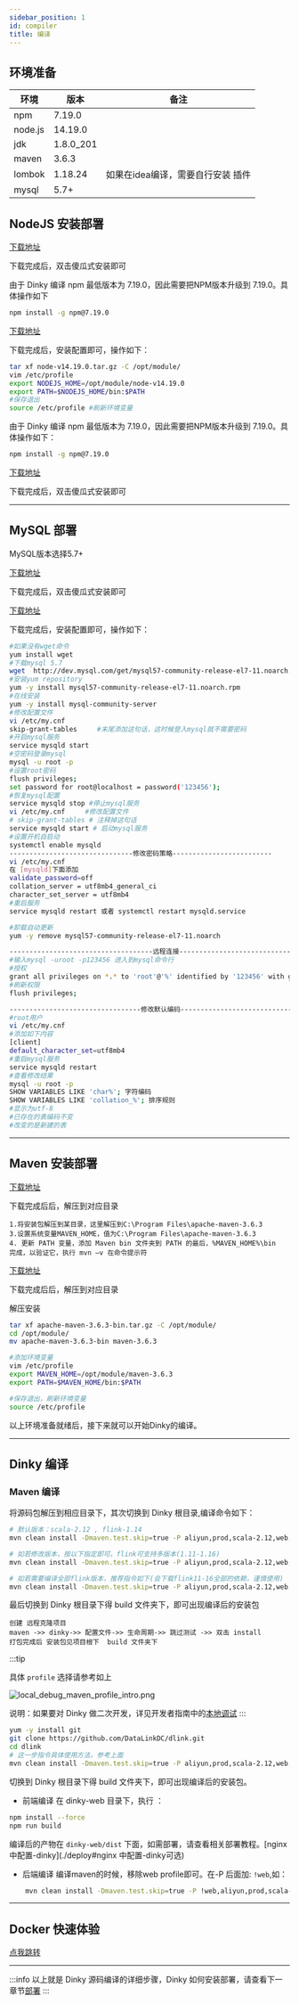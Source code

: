 ```yaml
---
sidebar_position: 1
id: compiler
title: 编译
---
```


## 环境准备

| **环境**  | **版本**    | 备注                  |
|---------|-----------|---------------------|
| npm     | 7.19.0    |                     |
| node.js | 14.19.0   |                     |
| jdk     | 1.8.0_201 |                     |
| maven   | 3.6.3     |                     |
| lombok  | 1.18.24   | 如果在idea编译，需要自行安装 插件 |
| mysql   | 5.7+      |                     |

## NodeJS 安装部署



<Tabs groupId="operating-systems">
<TabItem value="win" label="Windows" default>

[下载地址]( https://registry.npmmirror.com/-/binary/node/v14.19.0/node-v14.19.0-x64.msi)

下载完成后，双击傻瓜式安装即可

由于 Dinky 编译 npm 最低版本为 7.19.0，因此需要把NPM版本升级到 7.19.0。具体操作如下

```bash
npm install -g npm@7.19.0
```

</TabItem>
<TabItem value="linux" label="Linux">

[下载地址](https://nodejs.org/download/release/v14.19.1/node-v14.19.1-linux-x64.tar.gz)

下载完成后，安装配置即可，操作如下：

```bash
tar xf node-v14.19.0.tar.gz -C /opt/module/
vim /etc/profile
export NODEJS_HOME=/opt/module/node-v14.19.0
export PATH=$NODEJS_HOME/bin:$PATH
#保存退出
source /etc/profile #刷新环境变量
```

由于 Dinky 编译 npm 最低版本为 7.19.0，因此需要把NPM版本升级到 7.19.0。具体操作如下：

```bash
npm install -g npm@7.19.0
```

</TabItem>
<TabItem value="mac" label="MacOS">

[下载地址]( https://registry.npmmirror.com/-/binary/node/v14.19.0/node-v14.19.0.pkg)

下载完成后，双击傻瓜式安装即可

</TabItem>
</Tabs>

---
## MySQL 部署

MySQL版本选择5.7+

<Tabs groupId="operating-systems">
<TabItem value="win" label="Windows" default>

[下载地址](https://dev.mysql.com/downloads/file/?id=510038)

下载完成后，双击傻瓜式安装即可

</TabItem>
<TabItem value="linux" label="Linux">

[下载地址](http://dev.mysql.com/get/mysql57-community-release-el7-10.noarch.rpm)

下载完成后，安装配置即可，操作如下：

```bash
#如果没有wget命令
yum install wget
#下载mysql 5.7
wget  http://dev.mysql.com/get/mysql57-community-release-el7-11.noarch.rpm
#安装yum repository
yum -y install mysql57-community-release-el7-11.noarch.rpm
#在线安装
yum -y install mysql-community-server
#修改配置文件
vi /etc/my.cnf
skip-grant-tables     #末尾添加这句话，这时候登入mysql就不需要密码
#开启mysql服务
service mysqld start
#空密码登录mysql
mysql -u root -p
#设置root密码
flush privileges;
set password for root@localhost = password('123456');
#恢复mysql配置
service mysqld stop #停止mysql服务
vi /etc/my.cnf     #修改配置文件
# skip-grant-tables # 注释掉这句话
service mysqld start # 启动mysql服务
#设置开机自启动
systemctl enable mysqld
-------------------------------修改密码策略-------------------------
vi /etc/my.cnf
在 [mysqld]下面添加
validate_password=off
collation_server = utf8mb4_general_ci
character_set_server = utf8mb4
#重启服务
service mysqld restart 或者 systemctl restart mysqld.service

#卸载自动更新
yum -y remove mysql57-community-release-el7-11.noarch

------------------------------------远程连接----------------------------
#输入mysql -uroot -p123456 进入到mysql命令行
#授权
grant all privileges on *.* to 'root'@'%' identified by '123456' with grant option;
#刷新权限
flush privileges;

---------------------------------修改默认编码-------------------------------------------
#root用户
vi /etc/my.cnf
#添加如下内容
[client]
default_character_set=utf8mb4
#重启mysql服务
service mysqld restart
#查看修改结果
mysql -u root -p
SHOW VARIABLES LIKE 'char%'; 字符编码
SHOW VARIABLES LIKE 'collation_%'; 排序规则
#显示为utf-8
#已存在的表编码不变
#改变的是新建的表
```

</TabItem>
<TabItem value="mac" label="MacOS">

</TabItem>
</Tabs>

---
## Maven 安装部署

<Tabs groupId="operating-systems">
<TabItem value="win" label="Windows" default>

[下载地址](https://dlcdn.apache.org/maven/maven-3/3.6.3/binaries/apache-maven-3.6.3-bin.zip)

下载完成后后，解压到对应目录

```
1.将安装包解压到某目录，这里解压到C:\Program Files\apache-maven-3.6.3
3.设置系统变量MAVEN_HOME，值为C:\Program Files\apache-maven-3.6.3
4. 更新 PATH 变量，添加 Maven bin 文件夹到 PATH 的最后，%MAVEN_HOME%\bin
完成，以验证它，执行 mvn –v 在命令提示符
```

</TabItem>
<TabItem value="linux" label="Linux">

[下载地址](https://dlcdn.apache.org/maven/maven-3/3.6.3/binaries/apache-maven-3.6.3-bin.tar.gz)

下载完成后后，解压到对应目录

解压安装

```bash
tar xf apache-maven-3.6.3-bin.tar.gz -C /opt/module/
cd /opt/module/
mv apache-maven-3.6.3-bin maven-3.6.3

#添加环境变量
vim /etc/profile
export MAVEN_HOME=/opt/module/maven-3.6.3
export PATH=$MAVEN_HOME/bin:$PATH

#保存退出，刷新环境变量
source /etc/profile
```

以上环境准备就绪后，接下来就可以开始Dinky的编译。

</TabItem>
<TabItem value="mac" label="MacOS">

</TabItem>
</Tabs>

---
## Dinky 编译

### Maven 编译
将源码包解压到相应目录下，其次切换到 Dinky 根目录,编译命令如下：

```bash
# 默认版本：scala-2.12 , flink-1.14
mvn clean install -Dmaven.test.skip=true -P aliyun,prod,scala-2.12,web,fast,flink-1.14

# 如若修改版本，按以下指定即可。flink可支持多版本(1.11-1.16)
mvn clean install -Dmaven.test.skip=true -P aliyun,prod,scala-2.12,web,fast,flink-1.14,flink-1.15

# 如若需要编译全部flink版本，推荐指令如下(会下载flink11-16全部的依赖，谨慎使用)
mvn clean install -Dmaven.test.skip=true -P aliyun,prod,scala-2.12,web,fast,flink-all
```

最后切换到 Dinky 根目录下得 build 文件夹下，即可出现编译后的安装包

<Tabs groupId="operating-systems">
<TabItem value="idea" label="IDEA" default>

```
创建 远程克隆项目
maven ->> dinky->> 配置文件->> 生命周期->> 跳过测试 ->> 双击 install
打包完成后 安装包见项目根下  build 文件夹下
```

:::tip

具体 `profile` 选择请参考如上

![local_debug_maven_profile_intro.png](http://www.aiwenmo.com/dinky/docs/zh-CN/developer_guide/local_debug/local_debug_maven_profile_intro.png)

说明：如果要对 Dinky 做二次开发，详见开发者指南中的[本地调试](../developer_guide/local_debug)
:::

</TabItem>
<TabItem value="linux" label="Linux">

```bash
yum -y install git
git clone https://github.com/DataLinkDC/dlink.git
cd dlink
# 这一步指令具体使用方法，参考上面
mvn clean install -Dmaven.test.skip=true -P aliyun,prod,scala-2.12,web,fast,flink-1.14
```

切换到 Dinky 根目录下得 build 文件夹下，即可出现编译后的安装包。

</TabItem>
<TabItem value="leave" label="前后端分离">

* 前端编译
在 dinky-web 目录下，执行 ：
```bash
npm install --force
npm run build
```
编译后的产物在 `dinky-web/dist` 下面，如需部署，请查看相关部署教程。[nginx中配置-dinky](./deploy#nginx 中配置-dinky可选)

* 后端编译
编译maven的时候，移除web profile即可。在-P 后面加: `!web`,如：
```bash
    mvn clean install -Dmaven.test.skip=true -P !web,aliyun,prod,scala-2.12,fast,flink-1.14
```

</TabItem>
</Tabs>

---

## Docker 快速体验
[点我跳转](../get_started/docker_deploy)


----
:::info
以上就是 Dinky 源码编译的详细步骤，Dinky 如何安装部署，请查看下一章节[部署](./deploy)
:::







